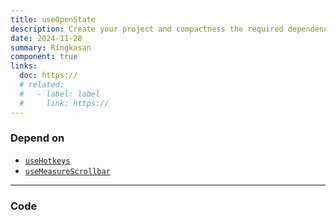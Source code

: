 ```yaml
---
title: useOpenState
description: Create your project and compactness the required dependencies.
date: 2024-11-28
summary: Ringkasan
component: true
links:
  doc: https://
  # related:
  #   - label: label
  #     link: https://
---
```


### Depend on

- [`useHotkeys`](/docs/hooks/use-hotkeys)
- [`useMeasureScrollbar`](/docs/hooks/use-measure-scrollbar)

---

### Code
